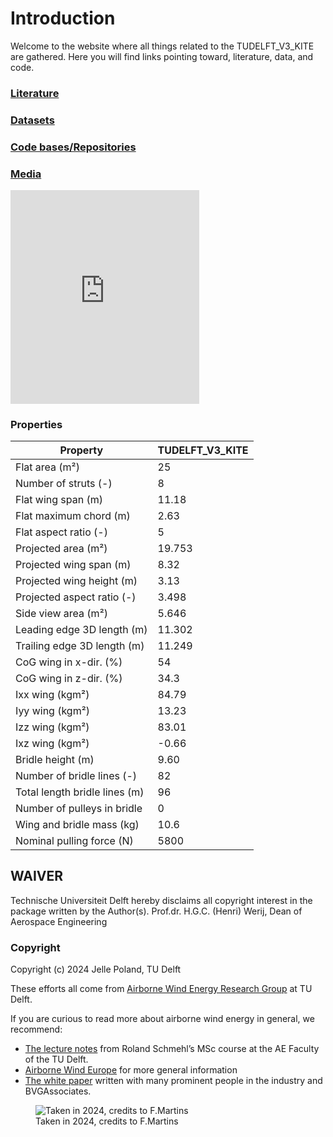 # Introduction {.unnumbered}

Welcome to the website where all things related to the TUDELFT_V3_KITE are gathered.
Here you will find links pointing toward, literature, data, and code.

### [Literature](docs/literature.md) {.unnumbered}

### [Datasets](docs/datasets.md) {.unnumbered}

### [Code bases/Repositories](docs/code_bases.md) {.unnumbered}

### [Media](docs/media.md) {.unnumbered}

<style>
  .responsive-iframe-container {
    position: relative;
    overflow: hidden;
    width: 60%;
    /* Adjust this value based on your content's actual aspect ratio */
    padding-top: 65%; 
  }
  
  .responsive-iframe-container iframe {
    position: absolute;
    top: 0;
    left: 0;
    width: 100%;
    height: 100%;
    border: 0;
  }
</style>

<div class="responsive-iframe-container">
  <iframe 
    src="https://delftxtools.tudelft.nl/AE4T40_Airborne_Wind_Energy/cycle/kiteV3_total_crosswind.html" 
    allowfullscreen>
  </iframe>
</div>
### Properties {.unnumbered}

| Property | TUDELFT_V3_KITE |
|----------|-------|
| Flat area (m²) | 25 |
| Number of struts (-) | 8 |
| Flat wing span (m) | 11.18 |
| Flat maximum chord (m) | 2.63 |
| Flat aspect ratio (-) | 5 |
| Projected area (m²) | 19.753 |
| Projected wing span (m) | 8.32 |
| Projected wing height (m) | 3.13 |
| Projected aspect ratio (-) | 3.498 |
| Side view area (m²) | 5.646 |
| Leading edge 3D length (m) | 11.302 |
| Trailing edge 3D length (m) | 11.249 |
| CoG wing in x-dir. (%) | 54 |
| CoG wing in z-dir. (%) | 34.3 |
| Ixx wing (kgm²) | 84.79 |
| Iyy wing (kgm²) | 13.23 |
| Izz wing (kgm²) | 83.01 |
| Ixz wing (kgm²) | -0.66 |
| Bridle height (m) | 9.60 |
| Number of bridle lines (-) | 82 |
| Total length bridle lines (m) | 96 |
| Number of pulleys in bridle | 0 |
| Wing and bridle mass (kg) | 10.6 |
| Nominal pulling force (N) | 5800 |


## WAIVER {.unnumbered}

Technische Universiteit Delft hereby disclaims all copyright interest in the package written by the Author(s).
Prof.dr. H.G.C. (Henri) Werij, Dean of Aerospace Engineering

### Copyright {.unnumbered}
Copyright (c) 2024 Jelle Poland, TU Delft
 

::: {.callout-note}
These efforts all come from [Airborne Wind Energy Research Group](https://github.com/awegroup/.github/edit/main/profile/README.md)  at TU Delft.

If you are curious to read more about airborne wind energy in general, we recommend:

- [The lecture notes](https://awecourse.github.io/slides/) from Roland Schmehl's MSc course at the AE Faculty of the TU Delft.
- [Airborne Wind Europe](https://airbornewindeurope.org/) for more general information 
- [The white paper](https://airbornewindeurope.org/wp-content/uploads/2023/03/BVGA-Getting-Airborne-White-Paper-220929.pdf) written with many prominent people in the industry and BVGAssociates.

![Taken in 2024, credits to F.Martins](data/images/awegroup_team.jpg)

:::

<!-- 
::: {.callout-note}
These guides were initially developed by the [TU Delft Digital Competence Centre](https://dcc.tudelft.nl). All members of the AWE group are encouraged to modify the guides to:

1. reflect the development practices in the group
2. share solutions and templates
3. support the on- and offboarding of group members

The DCC will not maintain these guides after completion of the DCC support in August 2024, but instead adopt them in the [DCC Guides](https://tu-delft-dcc.github.io/welcome.html).

::: -->
